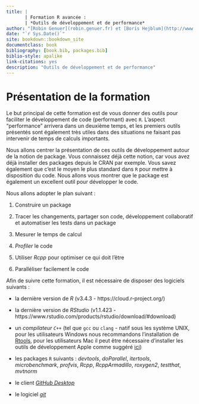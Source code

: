 ```yaml
--- 
title: | 
       | Formation R avancée :
       | *Outils de développement et de performance*
author: "[Robin Genuer](robin.genuer.fr) et [Boris Hejblum](http://www.borishejblum.science/)"
date: "`r Sys.Date()`"
site: bookdown::bookdown_site
documentclass: book
bibliography: [book.bib, packages.bib]
biblio-style: apalike
link-citations: yes
description: "Outils de développement et de performance"
---
```


# Présentation de la formation {-}

Le but principal de cette formation est de vous donner des outils pour
faciliter le développement de code (performant) avec `R`. L'aspect "performance"
arrivera dans un deuxième temps, et les premiers outils présentés sont
également très utiles dans des situations ne faisant pas intervenir de temps
de calculs importants.

Nous allons centrer la présentation de ces outils de développement autour
de la notion de package. Vous connaissez déjà cette notion, car vous avez
déjà installer des packages depuis le CRAN par exemple. Vous savez également
que c'est le moyen le plus standard dans `R` pour mettre à disposition du code.
Nous allons vous montrer que le package est également un excellent outil pour
développer le code.


Nous allons adopter le plan suivant :

1. Construire un package

2. Tracer les changements, partager son code, développement collaboratif et automatiser les tests dans un package

3. Mesurer le temps de calcul

4. *Profiler* le code

5. Utiliser *Rcpp* pour optimiser ce qui doit l'être

6. Paralléliser facilement le code


Afin de suivre cette formation, il est nécessaire de disposer des logiciels suivants :  

  - la dernière version de *R* (v3.4.3 - https://cloud.r-project.org/)

  - la dernière version de *RStudio* (v1.1.423 - https://www.rstudio.com/products/rstudio/download/#download)

  - un *compilateur `C++`* (tel que `gcc` ou `clang` - natif sous les système UNIX, 
	pour les utilisateurs Windows nous recommandons l’installation de 
	[Rtools](https://cran.r-project.org/bin/windows/Rtools/), pour les 
	utilisateurs Mac il peut être nécessaire d'installer les outils de 
	développement Apple comme suggéré 
	[ici](http://thecoatlessprofessor.com/programming/r-compiler-tools-for-rcpp-on-os-x/))

  - les packages `R` suivants : *devtools*, *doParallel*, *itertools*, 
	*microbenchmark*, *profvis*, *Rcpp*, *RcppArmadillo*, *roxygen2*, *testthat*, 
	*mvtnorm*  

  - le client [*GitHub Desktop*](https://desktop.github.com/)

  - le logiciel [*git*](https://git-scm.com/)
